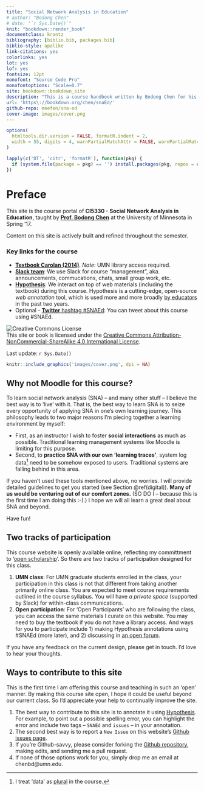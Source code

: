 ```yaml
--- 
title: "Social Network Analysis in Education"
# author: "Bodong Chen"
# date: "`r Sys.Date()`"
knit: "bookdown::render_book"
documentclass: krantz
bibliography: [biblio.bib, packages.bib]
biblio-style: apalike
link-citations: yes
colorlinks: yes
lot: yes
lof: yes
fontsize: 12pt
monofont: "Source Code Pro"
monofontoptions: "Scale=0.7"
site: bookdown::bookdown_site
description: "This is a course handbook written by Bodong Chen for his SNA course at UMN."
url: 'https\://bookdown.org/chen/snaEd/'
github-repo: meefen/sna-ed
cover-image: images/cover.png
---
```


```r
options(
  htmltools.dir.version = FALSE, formatR.indent = 2,
  width = 55, digits = 4, warnPartialMatchAttr = FALSE, warnPartialMatchDollar = FALSE
)

lapply(c('DT', 'citr', 'formatR'), function(pkg) {
  if (system.file(package = pkg) == '') install.packages(pkg, repos = c(CRAN = "http://cran.rstudio.com"))
})
```

# Preface {-}

This site is the course portal of **CI5330 - Social Network Analysis in Education**, taught by **[Prof. Bodong Chen](http://bodong.ch)** at the University of Minnesota in Spring '17. 

Content on this site is actively built and refined throughout the semester. 

### Key links for the course {-}

- **[Textbook Carolan (2014)](http://methods.sagepub.com.ezp1.lib.umn.edu/book/social-network-analysis-and-education)**. *Note*: UMN library access required.
- [**Slack team**](https://snaed.slack.com/): We use Slack for course "management", aka. announcements, commucations, chats, small group work, etc.
- [**Hypothesis**](https://hypothes.is/): We interact on top of web materials (including the textbook) during this course. Hypothesis is a cutting-edge, open-source *web annotation* tool, which is used more and more broadly [by educators](https://hypothes.is/education/) in the past two years.
- Optional - [**Twitter** hashtag #SNAEd](https://twitter.com/search?q=%23snaed): You can tweet about this course using #SNAEd.



![Creative Commons License](images/by-nc-sa.png)  
This site or book is licensed under the [Creative Commons Attribution-NonCommercial-ShareAlike 4.0 International License](http://creativecommons.org/licenses/by-nc-sa/4.0/).

Last update: `r Sys.Date()`

```r
knitr::include_graphics('images/cover.png', dpi = NA)
```

## Why not Moodle for this course? {-}

To learn social network analysis (SNA) -- and many other stuff -- I believe the best way is to 'live' with it. That is, the best way to learn SNA is to seize every opportunity of applying SNA in one's own learning journey. This philosophy leads to two major reasons I'm piecing together a learning environment by myself:

- First, as an instructor I wish to foster **social interactions** as much as possible. Traditional learning management systems like Moodle is limiting for this purpose.
- Second, to **practice SNA with our own 'learning traces'**, system log data[^1] need to be somehow exposed to users. Traditional systems are falling behind in this area.

If you haven't used these tools mentioned above, no worries. I will provide detailed guidelines to get you started (see Section \@ref(digital)). **Many of us would be venturing out of our comfort zones.** (SO DO I -- because this is the first time I am doing this :-).) I hope we will all learn a great deal about SNA and beyond.

Have fun!

[^1]: I treat 'data' as [plural](https://en.oxforddictionaries.com/definition/us/data) in the course.

## Two tracks of participation {-}

This course website is openly available online, reflecting my committment to '[open scholarship](http://bodong.ch/notes/)'. So there are two tracks of participation designed for this class.

1. **UMN class**: For UMN graduate students enrolled in the class, your participation in this class is not that different from taking another primarily online class. You are expected to meet course requirements outlined in the course syllabus. You will have *a private space* (supported by Slack) for within-class communications.
2. **Open participation**: For 'Open Participants' who are following the class, you can access the same materials I curate on this website. You may need to buy the textbook if you do not have a library access. And ways for you to participate include 1) making Hypothesis annotations using #SNAEd (more later), and 2) discussing in [an open forum](https://muut.com/snaed/).

If you have any feedback on the current design, please get in touch. I'd love to hear your thoughts.

## Ways to contribute to this site {-}

This is the first time I am offering this course and teaching in such an 'open' manner. By making this course site open, I hope it could be useful beyond our current class. So I'd appreciate your help to continually improve the site.

1. The best way to contribute to this site is to annotate it using [Hypothesis](https://hypothes.is/). For example, to point out a possible spelling error, you can highlight the error and include two tags -- `SNAEd` and `issues` -- in your annotation.
2. The second best way is to report a `New Issue` on this website's [Github issues page](https://github.com/meefen/sna-ed/issues).
3. If you're Github-savvy, please consider forking the [Github repository](https://github.com/meefen/sna-ed/), making edits, and sending me a pull request.
4. If none of those options work for you, simply drop me an email at chenbd\@umn.edu.
